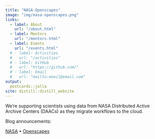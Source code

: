 ```yaml
---
title: "NASA-Openscapes"
image: "img/nasa-openscapes.png"
links:
  - label: About
    url: "/about.html"
  - label: Mentors
    url: "/mentors.html"
  - label: Events
    url: "/events.html"    
  # - label: Activities
  #   url: "/activities"
  # - label: GitHub
  #   url: "https://github.com/"
  # - label: Email
  #   url: "mailto:email@email.com"
output:
  postcards::jolla
site: distill::distill_website
---
```


We're supporting scientists using data from NASA Distributed Active Archive Centers (DAACs) as they migrate workflows to the cloud.

Blog announcements:

[NASA](https://earthdata.nasa.gov/learn/openscapes) • [Openscapes](https://www.openscapes.org/blog/2021/03/10/nasa-announcement/)
